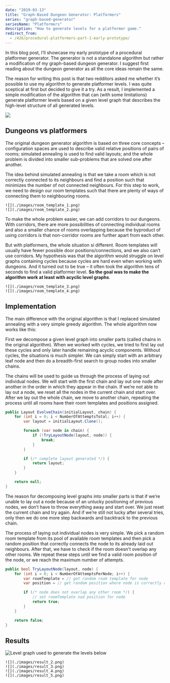 ```yaml
---
date: "2019-03-13"
title: "Graph-Based Dungeon Generator: Platformers"
series: "graph-based-generator"
seriesName: "Platformers"
description: "How to generate levels for a platformer game."
redirect_from:
  - /426/procedural-platformers-part-1-early-prototype/
---
```


In this blog post, I’ll showcase my early prototype of a procedural platformer generator. The generator is not a standalone algorithm but rather a modification of my graph-based dungeon generator. I suggest first reading about the dungeon generator as all the core ideas remain the same.

<BlogSeries slug={props.slug} />

The reason for writing this post is that two redditors asked me whether it’s possible to use my algorithm to generate platformer levels. I was quite sceptical at first but decided to give it a try. As a result, I implemented a simple modification of the algorithm that can (with some limitations) generate platformer levels based on a given level graph that describes the high-level structure of all generated levels.

![](./images/result_1.png)


## Dungeons vs platformers

The original dungeon generator algorithm is based on three core concepts – configuration spaces are used to describe valid relative positions of pairs of rooms; simulated annealing is used to find valid layouts; and the whole problem is divided into smaller sub-problems that are solved one after another.

The idea behind simulated annealing is that we take a room which is not correctly connected to its neighbours and find a position such that minimizes the number of not connected neighbours. For this step to work, we need to design our room templates such that there are plenty of ways of connecting them to neighbouring rooms.

```grid|2|Dungeon room templates with possible door positions in red. These room templates are quite good for the generator as there are relatively many options of connecting them to neighbouring rooms.
![](./images/room_template_1.png)
![](./images/room_template_2.png)
```

To make the whole problem easier, we can add corridors to our dungeons. With corridors, there are more possibilities of connecting individual rooms and also a smaller chance of rooms overlapping because the byproduct of using corridors is that non-corridor rooms are further apart from each other.

But with platformers, the whole situation si different. Room templates will usually have fewer possible door positions/connections, and we also can’t use corridors. My hypothesis was that the algorithm would struggle on level graphs containing cycles because cycles are hard even when working with dungeons. And it turned out to be true – it often took the algorithm tens of seconds to find a valid platformer level. **So the goal was to make the algorithm work at least with acyclic level graphs**.

```grid|2|Platformers room templates with possible door position in red. These room templates are harder to connect to each other – especially when trying to lay out cycles.
![](./images/room_template_3.png)
![](./images/room_template_4.png)
```

## Implementation

The main difference with the original algorithm is that I replaced simulated annealing with a very simple greedy algorithm. The whole algorithm now works like this:

First we decompose a given level graph into smaller parts (called chains in the original algorithm). When we worked with cycles, we tried to first lay out these cycles and only later handle remaining acyclic components. Without cycles, the situations is much simpler. We can simply start with an arbitrary leaf node and then do a breadth-first search to group nodes into smaller chains.

The chains will be used to guide us through the process of laying out individual nodes. We will start with the first chain and lay out one node after another in the order in which they appear in the chain. If we’re not able to lay out a node, we reset all the nodes in the current chain and start over. After we lay out the whole chain, we move to another chain, repeating the process until all rooms have their room templates and positions assigned.

```csharp
public Layout EvolveChain(initialLayout, chain) {
    for (int i = 0; i < NumberOfAttemptsTotal; i++) {
        var layout = initialLayout.Clone();

        foreach (var node in chain) {
            if (!TryLayoutNode(layout, node)) {
                break;
            }
        }

        if (/* complete layout generated */) {
            return layout;
        }
    }

    return null;
}
```

The reason for decomposing level graphs into smaller parts is that if we’re unable to lay out a node because of an unlucky positioning of previous nodes, we don’t have to throw everything away and start over. We just reset the current chain and try again. And if we’re still not lucky after several tries, only then we do one more step backwards and backtrack to the previous chain.

The process of laying out individual nodes is very simple. We pick a random room template from its pool of available room templates and then pick a random position that correctly connects the node to its already laid out neighbours. After that, we have to check if the room doesn't overlap any other rooms. We repeat these steps until we find a valid room position of the node, or we reach the maximum number of attempts.

```csharp
public bool TryLayoutNode(layout, node) {
    for (int i = 0; i < NumberOfAttemptsPerNode; i++) {
        var roomTemplate = // get random room template for node
        var position = // get random position where node is correctly connected to neighbours

        if (/* node does not overlap any other room */) {
            // set roomTemplate nad position for node
            return true;
        }
    }

    return false;
}
```

## Results

![Level graph used to generate the levels below](./images/platformers_level_graph.png)

```grid|2|Generated layouts, tileset by @KenneyNL
![](./images/result_2.png)
![](./images/result_3.png)
![](./images/result_4.png)
![](./images/result_5.png)
```

<EdgarDownloadSection />